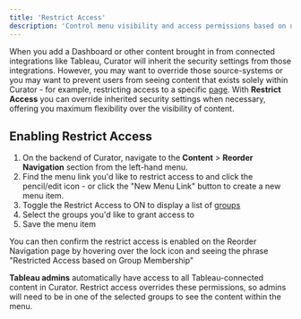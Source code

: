 ---
title: 'Restrict Access'
description: 'Control menu visibility and access permissions based on user groups and roles to secure content appropriately.'
---

When you add a Dashboard or other content brought in from connected integrations like Tableau, Curator will inherit the
security settings from those integrations. However, you may want to override those source-systems or you may want to prevent
users from seeing content that exists solely within Curator - for example, restricting access to a specific
[page](https://curator.interworks.com/page/kb/site-content-designpages/pages-overview/1078).  With **Restrict Access**
you can override inherited security settings when necessary, offering you maximum flexibility over the visibility of content.

## Enabling Restrict Access

1. On the backend of Curator, navigate to the **Content** > **Reorder Navigation** section from the left-hand menu.
2. Find the menu link you'd like to restrict access to and click the pencil/edit icon - or click the "New Menu Link"
button to create a new menu item.
3. Toggle the Restrict Access to ON to display a list of [groups](https://curator.interworks.com/page/kb/usersuser-management/users-and-groups-overview/1212)
4. Select the groups you'd like to grant access to
5. Save the menu item

You can then confirm the restrict access is enabled on the Reorder Navigation page by hovering over the lock icon and
seeing the phrase "Restricted Access based on Group Membership"

**Tableau admins** automatically have access to all Tableau-connected content in Curator.  Restrict access overrides
these permissions, so admins will need to be in one of the selected groups to see the content within the menu.
